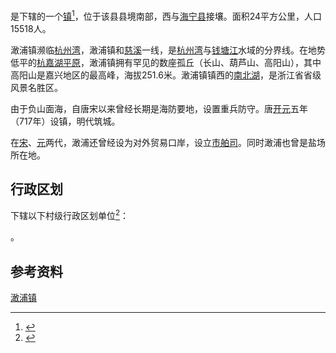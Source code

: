 {{中国乡级行政区|33/04/24/105/000}}

'''{{PAGENAMEBASE}}'''是{{PRC admin/fullname|33/04/24/105/000|3}}下辖的一个[[行政建制镇|镇]]<ref>{{PRC admin/ref sgc|{{PRC admin/parent|33/04/24/105/000}}}}</ref>，位于该县县境南部，西与[[海宁县|海宁县]]接壤。面积24平方公里，人口15518人。 

澉浦镇濒临[[杭州湾|杭州湾]]，澉浦镇和[[慈溪|慈溪]]一线，是[[杭州湾|杭州湾]]与[[钱塘江|钱塘江]]水域的分界线。在地势低平的[[杭嘉湖平原|杭嘉湖平原]]，澉浦镇拥有罕见的数座孤丘（长山、葫芦山、高阳山），其中高阳山是嘉兴地区的最高峰，海拔251.6米。澉浦镇镇西的[[南北湖|南北湖]]，是浙江省省级风景名胜区。

由于负山面海，自唐宋以来曾经长期是海防要地，设置重兵防守。唐[[开元|开元]]五年（717年）设镇，明代筑城。

在[[宋|宋]]、[[元|元]]两代，澉浦还曾经设为对外贸易口岸，设立[[市舶司|市舶司]]。同时澉浦也曾是盐场所在地。

== 行政区划 ==
{{PAGENAMEBASE}}下辖以下村级行政区划单位<ref>{{PRC admin/ref sgc|33/04/24/105/000}}</ref>：

{{PRC admin/children|33/04/24/105/000}}。

== 参考资料 ==
{{reflist}}

{{浙江行政区划小作品}}
{{PRC admin/navcat|33/04/24/105/000}}

[[Category:澉浦镇|]]